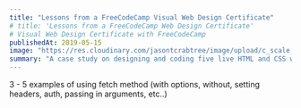 ```yaml
---
title: "Lessons from a FreeCodeCamp Visual Web Design Certificate"
# title: 'Lessons from a FreeCodeCamp Web Design Certificate'
# Visual Web Design Certificate with FreeCodeCamp
publishedAt: 2019-05-15
image: "https://res.cloudinary.com/jasontcrabtree/image/upload/c_scale,w_830/v1573419642/Portfolio-Assets/jtc-freecodecamp-image.png"
summary: "A case study on designing and coding five live HTML and CSS websites for the FreeCodeCamp Responsive Web Design Project certificate."
---
```


3 - 5 examples of using fetch method (with options, without, setting headers, auth, passing in arguments, etc..)
